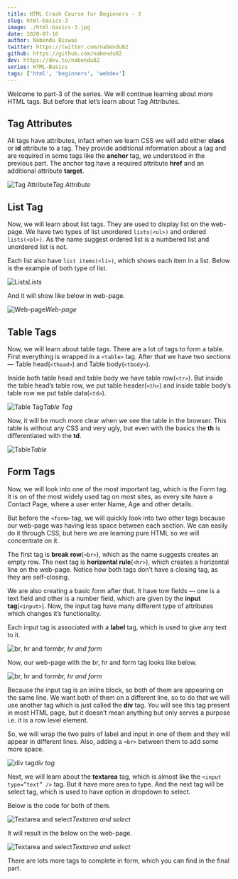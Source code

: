 ```yaml
---
title: HTML Crash Course for Beginners - 3
slug: html-basics-3
image: ./html-basics-3.jpg
date: 2020-07-16
author: Nabendu Biswas
twitter: https://twitter.com/nabendu82
github: https://github.com/nabendu82
dev: https://dev.to/nabendu82
series: HTML-Basics
tags: ['html', 'beginners', 'webdev']
---
```


Welcome to part-3 of the series. We will continue learning about more HTML tags. But before that let’s learn about Tag Attributes.

## Tag Attributes

All tags have attributes, infact when we learn CSS we will add either **class** or **id** attribute to a tag. They provide additional information about a tag and are required in some tags like the **anchor** tag, we understood in the previous part. The anchor tag have a required attribute **href** and an additional attribute **target**.

![Tag Attribute](https://ik.imagekit.io/thewebdev/HTML-Basics/3/1_-VUZHEIXa.png)*Tag Attribute*

## List Tag

Now, we will learn about list tags. They are used to display list on the web-page. We have two types of list unordered `lists(<ul>)` and ordered `lists(<ol>)`. As the name suggest ordered list is a numbered list and unordered list is not.

Each list also have `list items(<li>)`, which shows each item in a list. Below is the example of both type of list.

![Lists](https://ik.imagekit.io/thewebdev/HTML-Basics/3/2__roRxXHm3u.png)*Lists*

And it will show like below in web-page.

![Web-page](https://ik.imagekit.io/thewebdev/HTML-Basics/3/3_Vi9Zp5x36e.png)*Web-page*

## Table Tags

Now, we will learn about table tags. There are a lot of tags to form a table. First everything is wrapped in a `<table>` tag. After that we have two sections — Table head(`<thead>`) and Table body(`<tbody>`).

Inside both table head and table body we have table row(`<tr>`). But inside the table head’s table row, we put table header(`<th>`) and inside table body’s table row we put table data(`<td>`).

![Table Tag](https://ik.imagekit.io/thewebdev/HTML-Basics/3/4_ArXluUC7j.png)*Table Tag*

Now, it will be much more clear when we see the table in the browser. This table is without any CSS and very ugly, but even with the basics the **th** is differentiated with the **td**.

![Table](https://ik.imagekit.io/thewebdev/HTML-Basics/3/5__igIxnM9d6.png)*Table*

## Form Tags

Now, we will look into one of the most important tag, which is the Form tag. It is on of the most widely used tag on most sites, as every site have a Contact Page, where a user enter Name, Age and other details.

But before the `<form>` tag, we will quickly look into two other tags because our web-page was having less space between each section. We can easily do it through CSS, but here we are learning pure HTML so we will concentrate on it.

The first tag is **break row**(`<br>`), which as the name suggests creates an empty row. The next tag is **horizontal rule**(`<hr>`), which creates a horizontal line on the web-page. Notice how both tags don’t have a closing tag, as they are self-closing.

We are also creating a basic form after that. It have tow fields — one is a text field and other is a number field, which are given by the **input tag**(`<input>`). Now, the input tag have many different type of attributes which changes it’s functionality.

Each input tag is associated with a **label** tag, which is used to give any text to it.

![br, hr and form](https://ik.imagekit.io/thewebdev/HTML-Basics/3/6_IrdzJKeDK.png)*br, hr and form*

Now, our web-page with the br, hr and form tag looks like below.

![br, hr and form](https://ik.imagekit.io/thewebdev/HTML-Basics/3/7_etnxyG3u4.png)*br, hr and form*

Because the input tag is an inline block, so both of them are appearing on the same line. We want both of them on a different line, so to do that we will use another tag which is just called the **div** tag. You will see this tag present in most HTML page, but it doesn’t mean anything but only serves a purpose i.e. it is a row level element.

So, we will wrap the two pairs of label and input in one of them and they will appear in different lines. Also, adding a `<br>` between them to add some more space.

![div tag](https://ik.imagekit.io/thewebdev/HTML-Basics/3/8_TCc9ryAUQ.png)*div tag*

Next, we will learn about the **textarea** tag, which is almost like the `<input type=”text” />` tag. But it have more area to type. And the next tag will be select tag, which is used to have option in dropdown to select.

Below is the code for both of them.

![Textarea and select](https://ik.imagekit.io/thewebdev/HTML-Basics/3/9_t5m4mHGLM.png)*Textarea and select*

It will result in the below on the web-page.

![Textarea and select](https://ik.imagekit.io/thewebdev/HTML-Basics/3/10_pXB7kD-Rej.png)*Textarea and select*

There are lots more tags to complete in form, which you can find in the final part.
